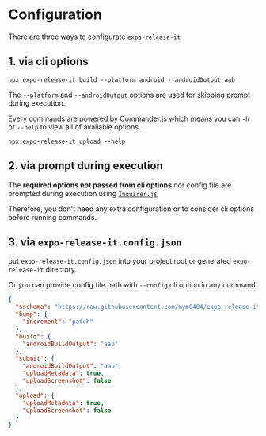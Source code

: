 # Configuration

There are three ways to configurate `expo-release-it`

## 1. via cli options

```shell
npx expo-release-it build --platform android --androidOutput aab
```

The `--platform` and `--androidOutput` options are used for skipping prompt during execution.

Every commands are powered by [Commander.js](https://github.com/tj/commander.js#readme) which means you can `-h` or `--help` to view all of available options.

```shell
npx expo-release-it upload --help
```

## 2. via prompt during execution

The **required options not passed from cli options** nor config file are prompted during execution using [`Inquirer.js`](https://github.com/SBoudrias/Inquirer.js)

Therefore, you don't need any extra configuration or to consider cli options before running commands.

## 3. via `expo-release-it.config.json`

put `expo-release-it.config.json` into your project root or generated `expo-release-it` directory.

Or you can provide config file path with `--config` cli option in any command.

```json filename="expo-release-it.config.json"
{
  "$schema": "https://raw.githubusercontent.com/mym0404/expo-release-it/refs/heads/master/expo-release-it.schema.json",
  "bump": {
    "increment": "patch"
  },
  "build": {
    "androidBuildOutput": "aab"
  },
  "submit": {
    "androidBuildOutput": "aab",
    "uploadMetadata": true,
    "uploadScreenshot": false
  },
  "upload": {
    "uploadMetadata": true,
    "uploadScreenshot": false
  }
}
```


